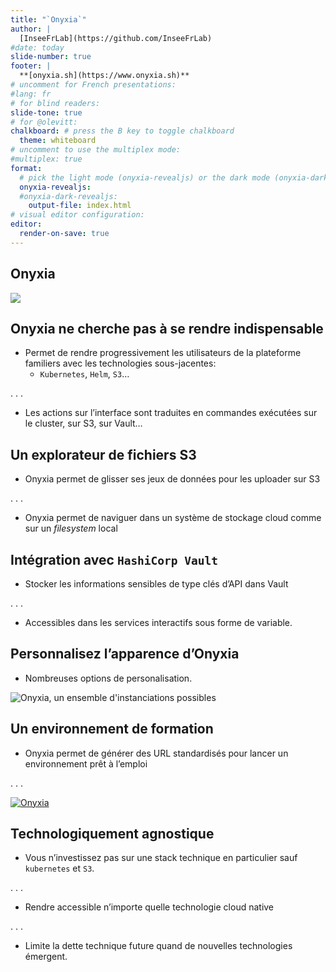 ```yaml
---
title: "`Onyxia`"
author: |
  [InseeFrLab](https://github.com/InseeFrLab)
#date: today
slide-number: true
footer: |
  **[onyxia.sh](https://www.onyxia.sh)**
# uncomment for French presentations:
#lang: fr
# for blind readers:
slide-tone: true
# for @olevitt:
chalkboard: # press the B key to toggle chalkboard
  theme: whiteboard
# uncomment to use the multiplex mode:
#multiplex: true
format:
  # pick the light mode (onyxia-revealjs) or the dark mode (onyxia-dark-revealjs)
  onyxia-revealjs:
  #onyxia-dark-revealjs:
    output-file: index.html
# visual editor configuration:
editor:
  render-on-save: true
---
```


## Onyxia

![](../featured.png)

## Onyxia ne cherche pas à se rendre indispensable

- Permet de rendre progressivement les utilisateurs de la plateforme familiers avec les technologies sous-jacentes:
    + `Kubernetes`, `Helm`, `S3`... 
 
. . .

- Les actions sur l'interface sont traduites en commandes exécutées sur le cluster, sur S3, sur Vault...

##  Un explorateur de fichiers S3

- Onyxia permet de glisser ses jeux de données pour les uploader sur S3

. . .  

- Onyxia permet de naviguer dans un système de stockage cloud comme sur un _filesystem_ local

##  Intégration avec `HashiCorp Vault`

- Stocker les informations sensibles de type clés d'API dans Vault 

. . .

- Accessibles dans les services interactifs sous forme de variable.

## Personnalisez l'apparence d'Onyxia

- Nombreuses options de personalisation. 

<img src = "../multiple_instances.svg" alt="Onyxia, un ensemble d'instanciations possibles"/>

## Un environnement de formation

- Onyxia permet de générer des URL standardisés pour lancer un environnement prêt à l'emploi 

. . .

<a href="https://datalab.sspcloud.fr/launcher/ide/jupyter-python?autoLaunch=true&amp;onyxia.friendlyName=%C2%ABpython-datascience%C2%BB&amp;init.personalInit=%C2%ABhttps%3A%2F%2Fraw.githubusercontent.com%2Flinogaliana%2Fpython-datascientist%2Fmaster%2Fsspcloud%2Finit-jupyter.sh%C2%BB&amp;init.personalInitArgs=%C2%ABmanipulation%2002a_pandas_tutorial%C2%BB&amp;security.allowlist.enabled=false" target="_blank" rel="noopener"><img src="https://img.shields.io/badge/SSPcloud-Tester%20via%20SSP--cloud-informational&amp;color=yellow?logo=Python" alt="Onyxia"></a>

## Technologiquement agnostique

- Vous n'investissez pas sur une stack technique en particulier sauf `kubernetes` et `S3`.

. . .

- Rendre accessible n'importe quelle technologie cloud native

. . .

- Limite la dette technique future quand de nouvelles technologies émergent.
